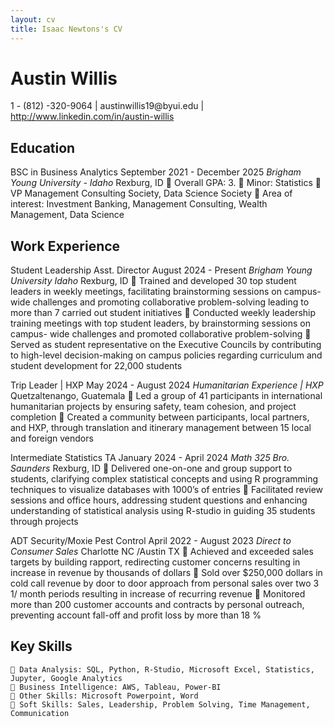 ```yaml
---
layout: cv
title: Isaac Newtons's CV
---
```

# Austin Willis

1 - (812) -320-9064 | austinwillis19@byui.edu | [http://www.linkedin.com/in/austin-willis](http://www.linkedin.com/in/austin-willis)

## Education

BSC in Business Analytics September 2021 - December 2025
_Brigham Young University - Idaho_ Rexburg, ID
 Overall GPA: 3.
 Minor: Statistics
 VP Management Consulting Society, Data Science Society
 Area of interest: Investment Banking, Management Consulting, Wealth Management, Data Science

## Work Experience

Student Leadership Asst. Director August 2024 - Present
_Brigham Young University Idaho_ Rexburg, ID
 Trained and developed 30 top student leaders in weekly meetings, facilitating brainstorming sessions on campus-
wide challenges and promoting collaborative problem-solving leading to more than 7 carried out student
initiatives
 Conducted weekly leadership training meetings with top student leaders, by brainstorming sessions on campus-
wide challenges and promoted collaborative problem-solving
 Served as student representative on the Executive Councils by contributing to high-level decision-making on
campus policies regarding curriculum and student development for 22,000 students

Trip Leader | HXP May 2024 - August 2024
_Humanitarian Experience | HXP_ Quetzaltenango, Guatemala
 Led a group of 41 participants in international humanitarian projects by ensuring safety, team cohesion, and
project completion
 Created a community between participants, local partners, and HXP, through translation and itinerary
management between 15 local and foreign vendors

Intermediate Statistics TA January 2024 - April 2024
_Math 325 Bro. Saunders_ Rexburg, ID
 Delivered one-on-one and group support to students, clarifying complex statistical concepts and using R
programming techniques to visualize databases with 1000's of entries
 Facilitated review sessions and office hours, addressing student questions and enhancing understanding of
statistical analysis using R-studio in guiding 35 students through projects

ADT Security/Moxie Pest Control April 2022 - August 2023
_Direct to Consumer Sales_ Charlotte NC /Austin TX
 Achieved and exceeded sales targets by building rapport, redirecting customer concerns resulting in increase in
revenue by thousands of dollars
 Sold over $250,000 dollars in cold call revenue by door to door approach from personal sales over two 3 1/
month periods resulting in increase of recurring revenue
 Monitored more than 200 customer accounts and contracts by personal outreach, preventing account fall-off and
profit loss by more than 18 %

## Key Skills

```
 Data Analysis: SQL, Python, R-Studio, Microsoft Excel, Statistics, Jupyter, Google Analytics
 Business Intelligence: AWS, Tableau, Power-BI
 Other Skills: Microsoft Powerpoint, Word
 Soft Skills: Sales, Leadership, Problem Solving, Time Management, Communication
```


